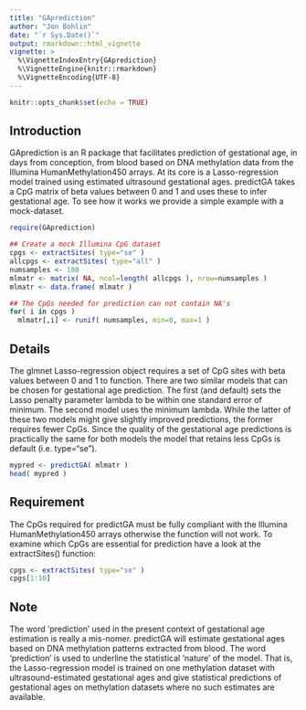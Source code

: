 ---
title: "GAprediction"
author: "Jon Bohlin"
date: "`r Sys.Date()`"
output: rmarkdown::html_vignette
vignette: >
  %\VignetteIndexEntry{GAprediction}
  %\VignetteEngine{knitr::rmarkdown}
  %\VignetteEncoding{UTF-8}
---

```{r setup, include=FALSE}
knitr::opts_chunk$set(echo = TRUE)
```

## Introduction
GAprediction is an R package that facilitates prediction of gestational age, in days from conception, from blood based on DNA methylation data from the Illumina HumanMethylation450 arrays. At its core is a Lasso-regression model trained using estimated ultrasound gestational ages. predictGA takes a CpG matrix of beta values between 0 and 1 and uses these to infer gestational age. To see how it works we provide a simple example with a mock-dataset.


```{r predictGA}

require(GAprediction)

## Create a mock Illumina CpG dataset
cpgs <- extractSites( type="se" )
allcpgs <- extractSites( type="all" )
numsamples <- 100
mlmatr <- matrix( NA, ncol=length( allcpgs ), nrow=numsamples )
mlmatr <- data.frame( mlmatr )

## The CpGs needed for prediction can not contain NA's
for( i in cpgs )
  mlmatr[,i] <- runif( numsamples, min=0, max=1 )
```

## Details
The glmnet Lasso-regression object requires a set of CpG sites with beta values between 0 and 1 to function. There are two similar models that can be chosen for gestational age prediction. The first (and default) sets the Lasso penalty parameter lambda to be within one standard error of minimum. The second model uses the minimum lambda. While the latter of these two models might give slightly improved predictions, the former requires fewer CpGs. Since the quality of the gestational age predictions is practically the same for both models the model that retains less CpGs is default (i.e. type="se").


```{r predictGA2}
mypred <- predictGA( mlmatr )
head( mypred )
```

## Requirement
The CpGs required for predictGA must be fully compliant with the Illumina HumanMethylation450 arrays otherwise the function will not work. To examine which CpGs are essential for prediction have a look at the extractSites() function:


```{r extractSites2}
cpgs <- extractSites( type="se" )
cpgs[1:10]
```

## Note
The word 'prediction' used in the present context of gestational age estimation is really a mis-nomer. predictGA will estimate gestational ages based on DNA methylation patterns extracted from blood. The word 'prediction' is used to underline the statistical 'nature' of the model. That is, the Lasso-regression model is trained on one methylation dataset with ultrasound-estimated gestational ages and give statistical predictions of gestational ages on methylation datasets where no such estimates are available.

